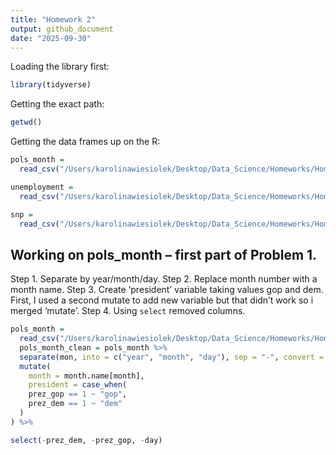 ```yaml
---
title: "Homework 2"
output: github_document
date: "2025-09-30"
---
```


Loading the library first: 

```r
library(tidyverse)
```

Getting the exact path:
```r
getwd()
```

Getting the data frames up on the R:
```r
pols_month = 
  read_csv("/Users/karolinawiesiolek/Desktop/Data_Science/Homeworks/Homework2/data/pols-month.csv") 

unemployment = 
  read_csv("/Users/karolinawiesiolek/Desktop/Data_Science/Homeworks/Homework2/data/unemployment.csv") 

snp = 
  read_csv("/Users/karolinawiesiolek/Desktop/Data_Science/Homeworks/Homework2/data/snp.csv") 

```

## Working on pols_month -- first part of Problem 1.

Step 1. Separate by year/month/day.
Step 2. Replace month number with a month name.
Step 3. Create 'president' variable taking values gop and dem. First, I used a second mutate to add new variable but that didn't work so i merged 'mutate'.
Step 4. Using `select` removed columns. 

```r
pols_month =
  read_csv("/Users/karolinawiesiolek/Desktop/Data_Science/Homeworks/Homework2/data/pols-month.csv")
  pols_month_clean = pols_month %>% 
  separate(mon, into = c("year", "month", "day"), sep = "-", convert = TRUE) %>% 
  mutate(
    month = month.name[month],
    president = case_when(
    prez_gop == 1 ~ "gop",
    prez_dem == 1 ~ "dem"
  )
) %>% 

select(-prez_dem, -prez_gop, -day) 
 
```







